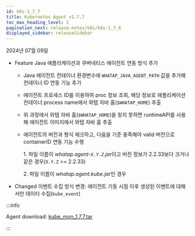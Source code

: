 ```yaml
---
id: k8s-1_7_7
title: Kubernetes Agent v1.7.7
toc_max_heading_level: 2
pagination_next: release-notes/k8s/k8s-1_7_6
displayed_sidebar: releaseSidebar
---
```


2024년 07월 09일

- <Status>Feature</Status> Java 애플리케이션과 쿠버네티스 에이전트 연동 방식 추가

  - Java 에이전트 컨테이너 환경변수에 `WHATAP_JAVA_AGENT_PATH` 값을 추가해 컨테이너 ID 연동 기능 추가

  - 에이전트 프로세스 ID를 이용하여 proc 정보 조회, 해당 정보로 애플리케이션 컨테이너 process name에서 와탭 자바 홈(`$WHATAP_HOME`) 추출

  - 위 과정에서 와탭 자바 홈(`$WHATAP_HOME`)을 찾지 못하면 runtimeAPI를 사용해 에이전트 이미지에서 와탭 자바 홈 추출

  - 에이전트의 버전과 형식 체크하고, 다음을 기준 충족해야 valid 버전으로 containerID 연동 기능 수행

    1\. 파일 이름이 *whatap.agent-`X.Y.Z`.jar*이고 버전 정보가 2.2.33보다 크거나 같은 경우(`X.Y.Z` >= 2.2.33)

    2\. 파일 이름이 *whatap.agent.kube.jar*인 경우

- <Status>Changed</Status> 이벤트 수집 방식 변경: 에이전트 기동 시점 이후 생성된 이벤트에 대해서만 데이터 수집(`kube_event`)

:::info

Agent download: [kube_mon_1.7.7.tar](https://repo.whatap.io/docker/kube_mon_1.7.7.tar)

:::
